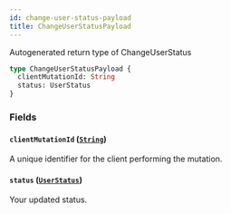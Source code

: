```yaml
---
id: change-user-status-payload
title: ChangeUserStatusPayload
---
```


Autogenerated return type of ChangeUserStatus

```graphql
type ChangeUserStatusPayload {
  clientMutationId: String
  status: UserStatus
}
```

### Fields

#### `clientMutationId` ([`String`](/docs/api/scalars/string))

A unique identifier for the client performing the mutation.

#### `status` ([`UserStatus`](/docs/api/objects/user-status))

Your updated status.
